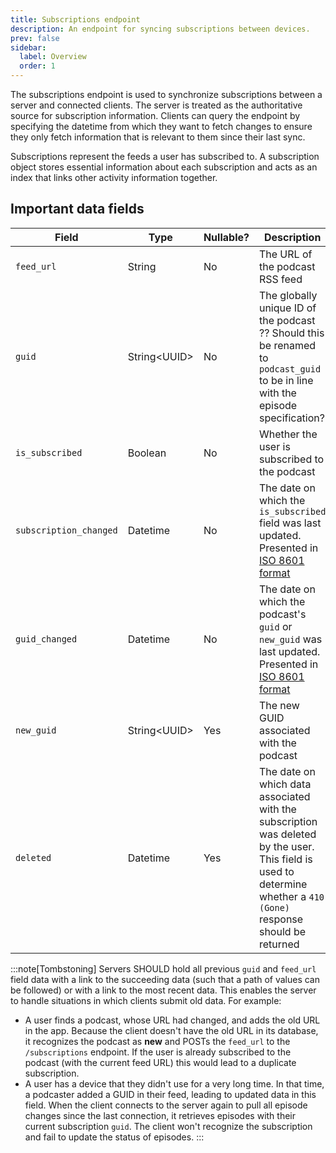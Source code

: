 ```yaml
---
title: Subscriptions endpoint
description: An endpoint for syncing subscriptions between devices.
prev: false
sidebar:
  label: Overview
  order: 1
---
```



<CoreEndpoint />

The subscriptions endpoint is used to synchronize subscriptions between a server and connected clients. The server is treated as the authoritative source for subscription information. Clients can query the endpoint by specifying the datetime from which they want to fetch changes to ensure they only fetch information that is relevant to them since their last sync.

Subscriptions represent the feeds a user has subscribed to. A subscription object stores essential information about each subscription and acts as an index that links other activity information together.

## Important data fields

| Field                  | Type           | Nullable? | Description                                                                                                                                                         |
| ---------------------- | -------------- | --------- | ------------------------------------------------------------------------------------------------------------------------------------------------------------------- |
| `feed_url`             | String         | No        | The URL of the podcast RSS feed                                                                                                                                     |
| `guid`                 | String\<UUID\> | No        | The globally unique ID of the podcast  ?? Should this be renamed to `podcast_guid` to be in line with the episode specification?                                                                                                                             |
| `is_subscribed`        | Boolean        | No        | Whether the user is subscribed to the podcast                                                                                                                       |
| `subscription_changed` | Datetime       | No        | The date on which the `is_subscribed` field was last updated. Presented in [ISO 8601 format]                                                                        |
| `guid_changed`         | Datetime       | No        | The date on which the podcast's `guid` or `new_guid` was last updated. Presented in [ISO 8601 format]                                                               |
| `new_guid`             | String\<UUID\> | Yes       | The new GUID associated with the podcast                                                                                                                            |
| `deleted`              | Datetime       | Yes       | The date on which data associated with the subscription was deleted by the user. This field is used to determine whether a `410 (Gone)` response should be returned |

:::note[Tombstoning]
Servers SHOULD hold all previous `guid` and `feed_url` field data with a link to the succeeding data (such that a path of values can be followed) or with a link to the most recent data. This enables the server to handle situations in which clients submit old data. For example:

- A user finds a podcast, whose URL had changed, and adds the old URL in the app. Because the client doesn't have the old URL in its database, it recognizes the podcast as **new** and POSTs the `feed_url` to the `/subscriptions` endpoint. If the user is already subscribed to the podcast (with the current feed URL) this would lead to a duplicate subscription.
- A user has a device that they didn't use for a very long time. In that time, a podcaster added a GUID in their feed, leading to updated data in this field. When the client connects to the server again to pull all episode changes since the last connection, it retrieves episodes with their current subscription `guid`. The client won't recognize the subscription and fail to update the status of episodes.
  :::

[ISO 8601 format]: https://www.iso.org/iso-8601-date-and-time-format.html
